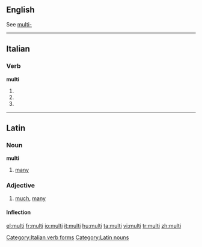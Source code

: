 ==English==
See [[multi-]]

----

==Italian==

===Verb===
'''multi'''

# {{form of|[[second-person|Second-person]] [[singular]] [[present tense]]|multare|lang=Italian}}
# {{form of|[[first-person|First-person]] singular, second-person singular and [[third-person]] singular [[present subjunctive]]|multare|lang=Italian}}
# {{form of|Third-person singular [[imperative]]|multare|lang=Italian}}

[[Category:Italian verb forms]]

----

==Latin==

===Noun===
'''multi'''

# [[many]]

===Adjective===
{{la-adj-1&2|multī|multa|multa|multum|multum}}

# [[much]], [[many]]

====Inflection====
{{la-decl-pl-1&2|mult}}

[[Category:Latin nouns]]

[[el:multi]]
[[fr:multi]]
[[io:multi]]
[[it:multi]]
[[hu:multi]]
[[ta:multi]]
[[vi:multi]]
[[tr:multi]]
[[zh:multi]]